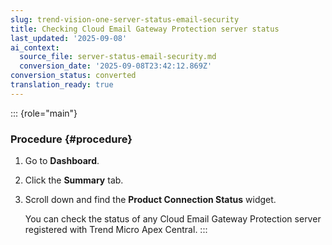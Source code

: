 ```yaml
---
slug: trend-vision-one-server-status-email-security
title: Checking Cloud Email Gateway Protection server status
last_updated: '2025-09-08'
ai_context:
  source_file: server-status-email-security.md
  conversion_date: '2025-09-08T23:42:12.869Z'
conversion_status: converted
translation_ready: true
---
```


::: {role="main"}
### Procedure {#procedure}

1.  Go to **Dashboard**.

2.  Click the **Summary** tab.

3.  Scroll down and find the **Product Connection Status** widget.

    You can check the status of any Cloud Email Gateway Protection server registered with Trend Micro Apex Central.
:::
